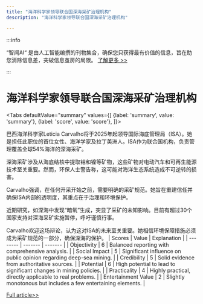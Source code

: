 ```yaml
---
title: "海洋科学家领导联合国深海采矿治理机构"
description: "海洋科学家领导联合国深海采矿治理机构"

---
```



:::info

“智闻AI“ 是由人工智能编撰的刊物集合，确保您只获得最有价值的信息，旨在助您消除信息差，突破信息茧房的局限。  [了解更多 >>](/)

:::

# 海洋科学家领导联合国深海采矿治理机构


<Tabs
	defaultValue="summary"
	values={[
	{label: 'summary', value: 'summary'},
	{label: 'score', value: 'score'},
]}>
<TabItem value="summary">


巴西海洋科学家Leticia Carvalho将于2025年起领导国际海底管理局（ISA）。她是担任此职位的首位女性、海洋学家及拉丁美洲人。ISA作为联合国机构，负责管理覆盖全球54%海洋的深海采矿。

深海采矿涉及从海底结核中提取钴和镍等矿物，这些矿物对电动汽车和可再生能源技术至关重要。然而，环保人士警告称，这可能对海洋生态系统造成不可逆转的损害。

Carvalho强调，在任何开采开始之前，需要明确的采矿规范。她旨在重建信任并确保ISA内部的透明度，其重点在于治理和环境保护。

近期研究，如深海中发现“暗氧”生成，突显了采矿的未知影响。目前有超过30个国家支持对深海采矿实施暂停，呼吁谨慎行事。

Carvalho欢迎这场辩论，认为这对ISA的未来至关重要。她相信环境保障措施必须成为采矿规范的一部分，确保深海的保护。
</TabItem>
<TabItem value="score">
	| Scores     | Value   | Explanation |
	| -------- | ------- | ------- |
	| Objectivity  | 6    | Balanced reporting with comprehensive analysis.    |
	| Social Impact | 5     | Significant influence on public opinion regarding deep-sea mining.    |
	| Credibility    | 5    | Solid evidence from authoritative sources.    |
	| Potential    | 6    | High potential to lead to significant changes in mining policies.    |
	| Practicality    | 4    | Highly practical, directly applicable to real problems.    |
	| Entertainment Value    | 2    | Slightly monotonous but includes a few entertaining elements.    |
</TabItem>
</Tabs>

[Full article>>](https://www.cnbc.com/2024/08/27/deep-sea-mining-isas-carvalho-plans-to-resolve-its-murky-future.html)
